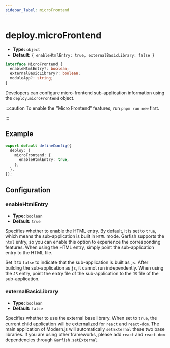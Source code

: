 ```yaml
---
sidebar_label: microFrontend
---
```


# deploy.microFrontend

- **Type:** `object`
- **Default:** `{ enableHtmlEntry: true, externalBasicLibrary: false }`

```ts
interface MicroFrontend {
  enableHtmlEntry?: boolean;
  externalBasicLibrary?: boolean;
  moduleApp?: string;
}
```

Developers can configure micro-frontend sub-application information using the `deploy.microFrontend` object.

:::caution
To enable the "Micro Frontend" features, run `pnpm run new` first.

:::

## Example

```ts
export default defineConfig({
  deploy: {
    microFrontend: {
      enableHtmlEntry: true,
    },
  },
});
```

## Configuration

### enableHtmlEntry

- **Type:** `boolean`
- **Default:** `true`

Specifies whether to enable the HTML entry. By default, it is set to `true`, which means the sub-application is built in `HTML` mode. Garfish supports the `html` entry, so you can enable this option to experience the corresponding features. When using the HTML entry, simply point the sub-application entry to the HTML file.

Set it to `false` to indicate that the sub-application is built as `js`. After building the sub-application as `js`, it cannot run independently. When using the `JS` entry, point the entry file of the sub-application to the `JS` file of the sub-application.

### externalBasicLibrary

- **Type:** `boolean`
- **Default:** `false`

Specifies whether to use the external base library. When set to `true`, the current child application will be externalized for `react` and `react-dom`. The main application of Modern.js will automatically `setExternal` these two base libraries. If you are using other frameworks, please add `react` and `react-dom` dependencies through `Garfish.setExternal`.
